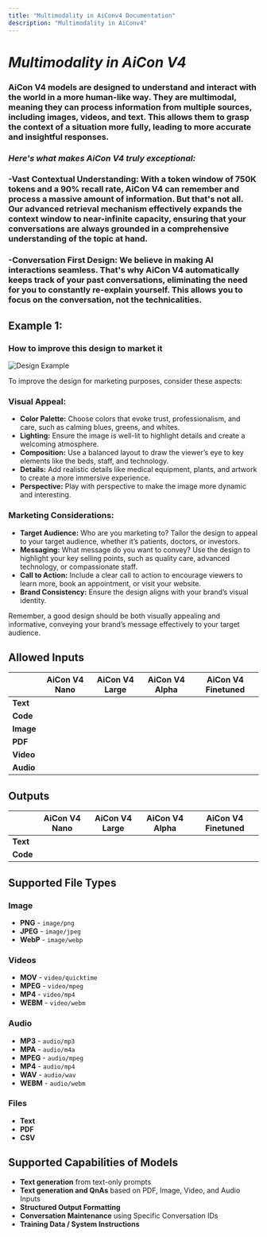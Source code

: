 ```yaml
---
title: "Multimodality in AiConv4 Documentation"
description: "Multimodality in AiConv4"
---
```


# *Multimodality in AiCon V4*

### AiCon V4 models are designed to understand and interact with the world in a more human-like way. They are multimodal, meaning they can process information from multiple sources, including images, videos, and text. This allows them to grasp the context of a situation more fully, leading to more accurate and insightful responses.

### *Here's what makes AiCon V4 truly exceptional:*


### -Vast Contextual Understanding: With a token window of 750K tokens and a 90% recall rate, AiCon V4 can remember and process a massive amount of information. But that's not all. Our advanced retrieval mechanism effectively expands the context window to near-infinite capacity, ensuring that your conversations are always grounded in a comprehensive understanding of the topic at hand.

### -Conversation First Design: We believe in making AI interactions seamless. That's why AiCon V4 automatically keeps track of your past conversations, eliminating the need for you to constantly re-explain yourself. This allows you to focus on the conversation, not the technicalities.

## Example 1:  
### How to improve this design to market it

<div style={{ display: "flex", alignItems: "center", gap: "20px" }}>
  <Image 
     src="worqhat-docs/api-reference/endpoint/image.png"
    alt="Design Example" 
    width={400} 
    height={250} 
    style={{ borderRadius: "8px", flexShrink: 0 }} 
  />
  
  <div>
    <p>To improve the design for marketing purposes, consider these aspects:</p>



### Visual Appeal:  
- **Color Palette:** Choose colors that evoke trust, professionalism, and care, such as calming blues, greens, and whites.  
- **Lighting:** Ensure the image is well-lit to highlight details and create a welcoming atmosphere.  
- **Composition:** Use a balanced layout to draw the viewer’s eye to key elements like the beds, staff, and technology.  
- **Details:** Add realistic details like medical equipment, plants, and artwork to create a more immersive experience.  
- **Perspective:** Play with perspective to make the image more dynamic and interesting.  

### Marketing Considerations:  
- **Target Audience:** Who are you marketing to? Tailor the design to appeal to your target audience, whether it’s patients, doctors, or investors.  
- **Messaging:** What message do you want to convey? Use the design to highlight your key selling points, such as quality care, advanced technology, or compassionate staff.  
- **Call to Action:** Include a clear call to action to encourage viewers to learn more, book an appointment, or visit your website.  
- **Brand Consistency:** Ensure the design aligns with your brand’s visual identity.  

Remember, a good design should be both visually appealing and informative, conveying your brand’s message effectively to your target audience.  


## Allowed Inputs

|                  | AiCon V4 Nano | AiCon V4 Large | AiCon V4 Alpha | AiCon V4 Finetuned |
|-----------------|--------------|---------------|---------------|------------------|
| **Text**       | <Icon icon="check" iconType="solid" /> | <Icon icon="check" iconType="solid" /> | <Icon icon="check" iconType="solid" /> | <Icon icon="check" iconType="solid" /> |
| **Code**       | <Icon icon="check" iconType="solid" /> | <Icon icon="check" iconType="solid" /> | <Icon icon="check" iconType="solid" /> | <Icon icon="check" iconType="solid" /> |
| **Image**      | <Icon icon="check" iconType="solid" /> | <Icon icon="check" iconType="solid" /> | <Icon icon="check" iconType="solid" /> | <Icon icon="check" iconType="solid" /> |
| **PDF**        | <Icon icon="check" iconType="solid" /> | <Icon icon="check" iconType="solid" /> | <Icon icon="check" iconType="solid" /> | <Icon icon="check" iconType="solid" /> |
| **Video**      | <Icon icon="xmark" iconType="solid" /> | <Icon icon="xmark" iconType="solid" /> | <Icon icon="xmark" iconType="solid" /> | <Icon icon="xmark" iconType="solid" /> |
| **Audio**      | <Icon icon="check" iconType="solid" /> | <Icon icon="check" iconType="solid" /> | <Icon icon="xmark" iconType="solid" /> | <Icon icon="xmark" iconType="solid" /> |

## Outputs

|                  | AiCon V4 Nano | AiCon V4 Large | AiCon V4 Alpha | AiCon V4 Finetuned |
|-----------------|--------------|---------------|---------------|------------------|
| **Text**       | <Icon icon="check" iconType="solid" /> | <Icon icon="check" iconType="solid" /> | <Icon icon="check" iconType="solid" /> | <Icon icon="check" iconType="solid" /> |
| **Code**       | <Icon icon="check" iconType="solid" /> | <Icon icon="check" iconType="solid" /> | <Icon icon="check" iconType="solid" /> | <Icon icon="check" iconType="solid" /> |




## Supported File Types

### Image
- **PNG** - `image/png`
- **JPEG** - `image/jpeg`
- **WebP** - `image/webp`

### Videos
- **MOV** - `video/quicktime`
- **MPEG** - `video/mpeg`
- **MP4** - `video/mp4`
- **WEBM** - `video/webm`

### Audio
- **MP3** - `audio/mp3`
- **MPA** - `audio/m4a`
- **MPEG** - `audio/mpeg`
- **MP4** - `audio/mp4`
- **WAV** - `audio/wav`
- **WEBM** - `audio/webm`

### Files
- **Text**
- **PDF**
- **CSV**

## Supported Capabilities of Models

- **Text generation** from text-only prompts
- **Text generation and QnAs** based on PDF, Image, Video, and Audio Inputs
- **Structured Output Formatting**
- **Conversation Maintenance** using Specific Conversation IDs
- **Training Data / System Instructions**
